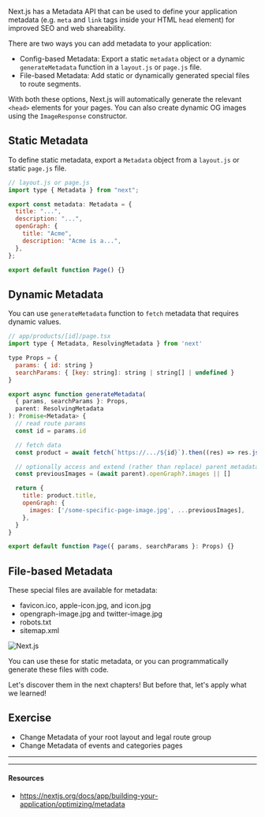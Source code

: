 Next.js has a Metadata API that can be used to define your application metadata (e.g. `meta` and `link` tags inside your HTML `head` element) for improved SEO and web shareability.

There are two ways you can add metadata to your application:

- Config-based Metadata: Export a static `metadata` object or a dynamic `generateMetadata` function in a `layout.js` or `page.js` file.
- File-based Metadata: Add static or dynamically generated special files to route segments.

With both these options, Next.js will automatically generate the relevant `<head>` elements for your pages. You can also create dynamic OG images using the `ImageResponse` constructor.

## Static Metadata

To define static metadata, export a `Metadata` object from a `layout.js` or static `page.js` file.

```jsx
// layout.js or page.js
import type { Metadata } from "next";

export const metadata: Metadata = {
  title: "...",
  description: "...",
  openGraph: {
    title: "Acme",
    description: "Acme is a...",
  },
};

export default function Page() {}
```

## Dynamic Metadata

You can use `generateMetadata` function to `fetch` metadata that requires dynamic values.

```jsx
// app/products/[id]/page.tsx
import type { Metadata, ResolvingMetadata } from 'next'

type Props = {
  params: { id: string }
  searchParams: { [key: string]: string | string[] | undefined }
}

export async function generateMetadata(
  { params, searchParams }: Props,
  parent: ResolvingMetadata
): Promise<Metadata> {
  // read route params
  const id = params.id

  // fetch data
  const product = await fetch(`https://.../${id}`).then((res) => res.json())

  // optionally access and extend (rather than replace) parent metadata
  const previousImages = (await parent).openGraph?.images || []

  return {
    title: product.title,
    openGraph: {
      images: ['/some-specific-page-image.jpg', ...previousImages],
    },
  }
}

export default function Page({ params, searchParams }: Props) {}
```

## File-based Metadata

These special files are available for metadata:

- favicon.ico, apple-icon.jpg, and icon.jpg
- opengraph-image.jpg and twitter-image.jpg
- robots.txt
- sitemap.xml

![Next.js](public/images/metadataFiles.png)

You can use these for static metadata, or you can programmatically generate these files with code.

Let's discover them in the next chapters! But before that, let's apply what we learned!

## Exercise

- Change Metadata of your root layout and legal route group
- Change Metadata of events and categories pages

---

---

#### Resources

- https://nextjs.org/docs/app/building-your-application/optimizing/metadata
